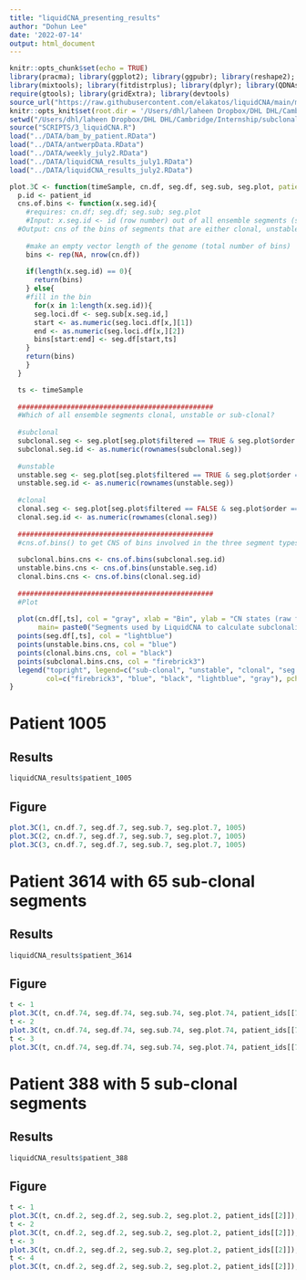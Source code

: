 ```yaml
---
title: "liquidCNA_presenting_results"
author: "Dohun Lee"
date: '2022-07-14'
output: html_document
---
```


```r
knitr::opts_chunk$set(echo = TRUE)
library(pracma); library(ggplot2); library(ggpubr); library(reshape2); 
library(mixtools); library(fitdistrplus); library(dplyr); library(QDNAseq); 
require(gtools); library(gridExtra); library(devtools)
source_url("https://raw.githubusercontent.com/elakatos/liquidCNA/main/mixture_estimation_functions.R")
knitr::opts_knit$set(root.dir = '/Users/dhl/laheen Dropbox/DHL DHL/Cambridge/Internship/subclonality/')
setwd("/Users/dhl/laheen Dropbox/DHL DHL/Cambridge/Internship/subclonality/")
source("SCRIPTS/3_liquidCNA.R")
load("../DATA/bam_by_patient.RData")
load("../DATA/antwerpData.RData")
load("../DATA/weekly_july2.RData")
load("../DATA/liquidCNA_results_july1.RData")
load("../DATA/liquidCNA_results_july2.RData")
```

```r
plot.3C <- function(timeSample, cn.df, seg.df, seg.sub, seg.plot, patient_id = NULL){
  p.id <- patient_id
  cns.of.bins <- function(x.seg.id){
    #requires: cn.df; seg.df; seg.sub; seg.plot
    #Input: x.seg.id <- id (row number) out of all ensemble segments (seg.sub)  for clonal, unstable or sub-clonal segments
  #Output: cns of the bins of segments that are either clonal, unstable or sub-clonal.
    
    #make an empty vector length of the genome (total number of bins)
    bins <- rep(NA, nrow(cn.df))
    
    if(length(x.seg.id) == 0){
      return(bins)
    } else{
    #fill in the bin
      for(x in 1:length(x.seg.id)){
      seg.loci.df <- seg.sub[x.seg.id,]
      start <- as.numeric(seg.loci.df[x,][1])
      end <- as.numeric(seg.loci.df[x,][2])
      bins[start:end] <- seg.df[start,ts]
    }
    return(bins)
    }
  }

  ts <- timeSample
  
  ################################################
  #Which of all ensemble segments clonal, unstable or sub-clonal?
  
  #subclonal
  subclonal.seg <- seg.plot[seg.plot$filtered == TRUE & seg.plot$order == TRUE,]
  subclonal.seg.id <- as.numeric(rownames(subclonal.seg))
  
  #unstable
  unstable.seg <- seg.plot[seg.plot$filtered == TRUE & seg.plot$order == FALSE,]
  unstable.seg.id <- as.numeric(rownames(unstable.seg))
  
  #clonal
  clonal.seg <- seg.plot[seg.plot$filtered == FALSE & seg.plot$order == FALSE,]
  clonal.seg.id <- as.numeric(rownames(clonal.seg))
  
  ################################################
  #cns.of.bins() to get CNS of bins involved in the three segment types
  
  subclonal.bins.cns <- cns.of.bins(subclonal.seg.id)
  unstable.bins.cns <- cns.of.bins(unstable.seg.id)
  clonal.bins.cns <- cns.of.bins(clonal.seg.id)
  
  ################################################
  #Plot
  
  plot(cn.df[,ts], col = "gray", xlab = "Bin", ylab = "CN states (raw from QDNAseq)",
       main= paste0("Segments used by LiquidCNA to calculate subclonality. \n Sample", ts," from Patient ", p.id))
  points(seg.df[,ts], col = "lightblue")
  points(unstable.bins.cns, col = "blue")
  points(clonal.bins.cns, col = "black")
  points(subclonal.bins.cns, col = "firebrick3")
  legend("topright", legend=c("sub-clonal", "unstable", "clonal", "seg.df", "cn.df"), 
         col=c("firebrick3", "blue", "black", "lightblue", "gray"), pch=21, cex=0.8)
}

```

# Patient 1005

## Results
```r
liquidCNA_results$patient_1005
```

## Figure
```r
plot.3C(1, cn.df.7, seg.df.7, seg.sub.7, seg.plot.7, 1005)
plot.3C(2, cn.df.7, seg.df.7, seg.sub.7, seg.plot.7, 1005)
plot.3C(3, cn.df.7, seg.df.7, seg.sub.7, seg.plot.7, 1005)
```

# Patient 3614 with 65 sub-clonal segments

## Results
```r
liquidCNA_results$patient_3614
```

## Figure
```r
t <- 1
plot.3C(t, cn.df.74, seg.df.74, seg.sub.74, seg.plot.74, patient_ids[[74]]); text(300, 6.5, paste0("purity: ", go_results_1500[[48]]$purity_mean[[match(paste0("Sample", t), go_results_1500[[48]]$time)]], "\nrat: ", round(as.numeric(go_results_1500[[48]]$rat[[match(paste0("Sample", t), go_results_1500[[48]]$time)]]), 4)))
t <- 2
plot.3C(t, cn.df.74, seg.df.74, seg.sub.74, seg.plot.74, patient_ids[[74]]); text(300, 2.7, paste0("purity: ", go_results_1500[[48]]$purity_mean[[match(paste0("Sample", t), go_results_1500[[48]]$time)]], "\nrat: ", round(as.numeric(go_results_1500[[48]]$rat[[match(paste0("Sample", t), go_results_1500[[48]]$time)]]), 4)))
t <- 3
plot.3C(t, cn.df.74, seg.df.74, seg.sub.74, seg.plot.74, patient_ids[[74]]); text(300, 4.3, paste0("purity: ", go_results_1500[[48]]$purity_mean[[match(paste0("Sample", t), go_results_1500[[48]]$time)]], "\nrat: ", round(as.numeric(go_results_1500[[48]]$rat[[match(paste0("Sample", t), go_results_1500[[48]]$time)]]), 4)))
```

# Patient 388 with 5 sub-clonal segments

## Results
```r
liquidCNA_results$patient_388
```

## Figure
```r
t <- 1
plot.3C(t, cn.df.2, seg.df.2, seg.sub.2, seg.plot.2, patient_ids[[2]]); text(300, 2.7, paste0("purity: ", go_results_1500[[2]]$purity_mean[[match(paste0("Sample", t), go_results_1500[[2]]$time)]], "\nrat: ", round(as.numeric(go_results_1500[[2]]$rat[[match(paste0("Sample", t), go_results_1500[[2]]$time)]]), 4)))
t <- 2
plot.3C(t, cn.df.2, seg.df.2, seg.sub.2, seg.plot.2, patient_ids[[2]]); text(300, 3.2, paste0("purity: ", go_results_1500[[2]]$purity_mean[[match(paste0("Sample", t), go_results_1500[[2]]$time)]], "\nrat: ", round(as.numeric(go_results_1500[[2]]$rat[[match(paste0("Sample", t), go_results_1500[[2]]$time)]]), 4)))
t <- 3
plot.3C(t, cn.df.2, seg.df.2, seg.sub.2, seg.plot.2, patient_ids[[2]]); text(300, 2.63, paste0("purity: ", go_results_1500[[2]]$purity_mean[[match(paste0("Sample", t), go_results_1500[[2]]$time)]], "\nrat: ", round(as.numeric(go_results_1500[[2]]$rat[[match(paste0("Sample", t), go_results_1500[[2]]$time)]]), 4)))
t <- 4
plot.3C(t, cn.df.2, seg.df.2, seg.sub.2, seg.plot.2, patient_ids[[2]]); text(300, 2.39, paste0("purity: ", go_results_1500[[2]]$purity_mean[[match(paste0("Sample", t), go_results_1500[[2]]$time)]], "\nrat: ", round(as.numeric(go_results_1500[[2]]$rat[[match(paste0("Sample", t), go_results_1500[[2]]$time)]]), 4)))
```








